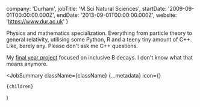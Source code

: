 
  company: 'Durham',
  jobTitle: 'M.Sci Natural Sciences',
  startDate: '2009-09-01T00:00:00.000Z',
  endDate: '2013-09-01T00:00:00.000Z',
  website: 'https://www.dur.ac.uk'
}

Physics and mathematics specialization. Everything from particle theory to general relativity, utilising some Python, R and a teeny tiny amount of C++. Like, barely any. Please don't ask me C++ questions.

My [final year project](/assets/about/durham-final-year-project.pdf) focused on inclusive B decays. I don't know what that means anymore.

  <JobSummary
    className={className}
    {...metadata}
    icon={<Durham />}
  >
    {children}
  </JobSummary>
)
